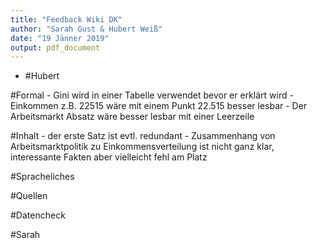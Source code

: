 ```yaml
---
title: "Feedback Wiki DK"
author: "Sarah Gust & Hubert Weiß"
date: "19 Jänner 2019"
output: pdf_document
---
```


- 
#Hubert

#Formal
- Gini wird in einer Tabelle verwendet bevor er erklärt wird
- Einkommen z.B. 22515 wäre mit einem Punkt 22.515 besser lesbar 
- Der Arbeitsmarkt Absatz wäre besser lesbar mit einer Leerzeile 

#Inhalt
- der erste Satz ist evtl. redundant
- Zusammenhang von Arbeitsmarktpolitik zu Einkommensverteilung ist nicht ganz klar, 
interessante Fakten aber vielleicht fehl am Platz

#Spracheliches

#Quellen

#Datencheck 

#Sarah